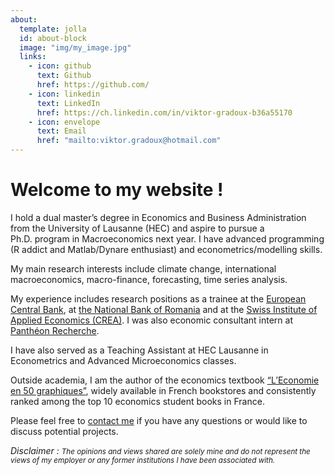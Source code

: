```yaml
---
about:
  template: jolla
  id: about-block
  image: "img/my_image.jpg"
  links:
    - icon: github
      text: Github
      href: https://github.com/
    - icon: linkedin
      text: LinkedIn
      href: https://ch.linkedin.com/in/viktor-gradoux-b36a55170
    - icon: envelope
      text: Email
      href: "mailto:viktor.gradoux@hotmail.com"  
---
```


::: {#about-block}
:::

# Welcome to my website !

I hold a dual master's degree in Economics and Business Administration from the University of Lausanne (HEC) and aspire to pursue a Ph.D. program in Macroeconomics next year. I have advanced programming (R addict and Matlab/Dynare enthusiast) and econometrics/modelling skills.

My main research interests include climate change, international macroeconomics, macro-finance, forecasting, time series analysis.

My experience includes research positions as a trainee at the [European Central Bank](https://www.ecb.europa.eu/home/html/index.en.html), at [the National Bank of Romania](https://www.bnr.ro/National-Bank-of-Romania-1144-Mobile.aspx) and at the [Swiss Institute of Applied Economics (CREA)](https://www.unil.ch/crea/home.html). I was also economic consultant intern at [Panthéon Recherche](https://www.pantheon-recherche.com/).

I have also served as a Teaching Assistant at HEC Lausanne in Econometrics and Advanced Microeconomics classes.

Outside academia, I am the author of the economics textbook ["L'Economie en 50 graphiques"](https://www.dunod.com/prepas-concours/economie-en-50-graphiques-pour-reussir-vos-concours), widely available in French bookstores and consistently ranked among the top 10 economics student books in France.

Please feel free to [contact me](mailto:viktor.gradoux@hotmail.com) if you have any questions or would like to discuss potential projects. \


*Disclaimer : <small>The opinions and views shared are solely mine and do not represent the views of my employer or any former institutions I have been associated with.*




